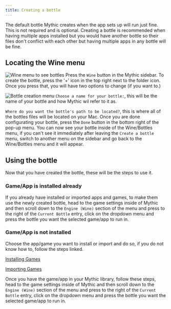 ```yaml
---
title: Creating a bottle
---
```



The default bottle Mythic creates when the app sets up will run just fine. This is not required and is optional. Creating a bottle is recommended when having multiple apps installed but you would have another bottle so their files don't conflict with each other but having multiple apps in any bottle will be fine.

## Locating the Wine menu

<Image
  alt="Wine menu to see bottles"
  src="/mwine.png"
  width={750}
  height={750}
/>
Press the `Wine` button in the Mythic sidebar. To create the bottle, press the '+'
icon in the top right next to the folder icon. Once you press that, you will have
two options to change (if you want to.)

<Image
  alt="Bottle creation menu"
  src="/mcreatebottle.png"
  width={750}
  height={750}
/>
`Choose a name for your bottle:`, this will be the name of your bottle and how Mythic
wil refer to it as.

`Where do you want the bottle's path to be located?`, this is where all of the bottles files will be located on your Mac.
Once you are done configurating your bottle, press the `Done` button in the bottom right of the pop-up menu.
You can now see your bottle inside of the Wine/Bottles menu, if you can't see it immediately after leaving the `Create a bottle` menu, switch to another menu on the sidebar and go back to the Wine/Bottles menu and it will appear.

## Using the bottle

Now that you have created the bottle, these will be the steps to use it.

### Game/App is installed already

If you already have installed or imported apps and games, to make them use the newly created bottle, head to the game settings inside of Mythic and then scroll down to the `Engine (Wine)` section of the menu and press to the right of the `Current Bottle` entry, click on the dropdown menu and press the bottle you want the selected game/app to run in.

### Game/App is not installed

Choose the app/game you want to install or import and do so, if you do not know how to, follow the steps linked.

[Installing Games](../Guides/_gameinstall)

[Importing Games](../Guides/gameimport)

Once you have the game/app in your Mythic library, follow these steps, head to the game settings inside of Mythic and then scroll down to the `Engine (Wine)` section of the menu and press to the right of the `Current Bottle` entry, click on the dropdown menu and press the bottle you want the selected game/app to run in.
